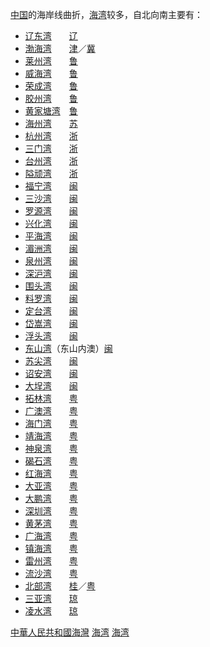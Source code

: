 [[中国|中国]]的海岸线曲折，[[海湾|海湾]]较多，自北向南主要有：

*[[辽东湾|辽东湾]]　　[[辽|辽]]
*[[渤海湾|渤海湾]]　　[[天津|津]]／[[冀|冀]]
*[[莱州湾|莱州湾]]　　[[鲁|鲁]]
*[[威海湾|威海湾]]　　[[鲁|鲁]]
*[[荣成湾|荣成湾]]　　[[鲁|鲁]]
*[[胶州湾|胶州湾]]　　[[鲁|鲁]]
*[[黄家塘湾|黄家塘湾]]　[[鲁|鲁]]
*[[海州湾|海州湾]]　　[[苏|苏]]
*[[杭州湾|杭州湾]]　　[[浙|浙]]
*[[三门湾|三门湾]]　　[[浙|浙]]
*[[台州湾|台州湾]]　　[[浙|浙]]
*[[隘顽湾|隘顽湾]]　　[[浙|浙]]
*[[福宁湾|福宁湾]]　　[[福建省|闽]]
*[[三沙湾|三沙湾]]　　[[福建省|闽]]
*[[罗源湾|罗源湾]]　　[[福建省|闽]]
*[[兴化湾|兴化湾]]　　[[福建省|闽]]
*[[平海湾|平海湾]]　　[[福建省|闽]]
*[[湄洲湾|湄洲湾]]　　[[福建省|闽]]
*[[泉州湾|泉州湾]]　　[[福建省|闽]]
*[[深沪湾|深沪湾]]　　[[福建省|闽]]
*[[围头湾|围头湾]]　　[[福建省|闽]]
*[[料罗湾|料罗湾]]　　[[福建省|闽]]
*[[定台湾|定台湾]]　　[[福建省|闽]]
*[[岱嵩湾|岱嵩湾]]　　[[福建省|闽]]
*[[浮头湾|浮头湾]]　　[[福建省|闽]]
*[[东山湾|东山湾]]（东山内澳）[[福建省|闽]]
*[[苏尖湾|苏尖湾]]　　[[福建省|闽]]
*[[诏安湾|诏安湾]]　　[[福建省|闽]]
*[[大埕湾|大埕湾]]　　[[福建省|闽]]
*[[拓林湾|拓林湾]]　　[[粤|粤]]
*[[广澳湾|广澳湾]]　　[[粤|粤]]
*[[海门湾|海门湾]]　　[[粤|粤]]
*[[靖海湾|靖海湾]]　　[[粤|粤]]
*[[神泉湾|神泉湾]]　　[[粤|粤]]
*[[碣石湾|碣石湾]]　　[[粤|粤]]
*[[红海湾|红海湾]]　　[[粤|粤]]
*[[大亚湾|大亚湾]]　　[[粤|粤]]
*[[大鵬灣_(南海)|大鹏湾]]　　[[粤|粤]]
*[[深圳湾|深圳湾]]　　[[粤|粤]]
*[[黄茅湾|黄茅湾]]　　[[粤|粤]]
*[[广海湾|广海湾]]　　[[粤|粤]]
*[[镇海湾|镇海湾]]　　[[粤|粤]]
*[[雷州湾|雷州湾]]　　[[粤|粤]]
*[[流沙湾|流沙湾]]　　[[粤|粤]]
*[[北部湾|北部湾]]　　[[桂|桂]]／[[粤|粤]]
*[[三亚湾|三亚湾]]　　[[琼|琼]]
*[[凌水湾|凌水湾]]　　[[琼|琼]]

{{中国海洋}}
{{中国地理}}
[[Category:中華人民共和國海灣|]]
[[Category:中華人民共和國地理|海湾]]
[[Category:中国地理列表|海湾]]